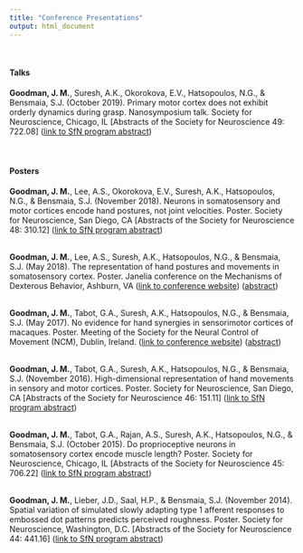 ```yaml
---
title: "Conference Presentations"
output: html_document
---
```


<link rel="stylesheet" href="styles.css" type="text/css">
<link rel="stylesheet" href="./css/academicons.min.css"/>


<br>
<h4>Talks</h4>
<b>Goodman, J. M.</b>, Suresh, A.K., Okorokova, E.V., Hatsopoulos, N.G., & Bensmaia, S.J. (October 2019). Primary motor cortex does not exhibit orderly dynamics during grasp. Nanosymposium talk. Society for Neuroscience, Chicago, IL [Abstracts of the Society for Neuroscience 49: 722.08] ([link to SfN program abstract](https://www.abstractsonline.com/pp8/#!/7883/presentation/65658))<br><br>
<br>

<h4>Posters</h4>
<b>Goodman, J. M.</b>, Lee, A.S., Okorokova, E.V., Suresh, A.K., Hatsopoulos, N.G., & Bensmaia, S.J. (November 2018). Neurons in somatosensory and motor cortices encode hand postures, not joint velocities. Poster. Society for Neuroscience, San Diego, CA [Abstracts of the Society for Neuroscience 48: 310.12] ([link to SfN program abstract](https://www.abstractsonline.com/pp8/#!/4649/presentation/2223))<br><br>

<b>Goodman, J. M.</b>, Lee, A.S., Suresh, A.K., Hatsopoulos, N.G., & Bensmaia, S.J. (May 2018). The representation of hand postures and movements in somatosensory cortex. Poster. Janelia conference on the Mechanisms of Dexterous Behavior, Ashburn, VA ([link to conference website](https://www.janelia.org/you-janelia/conferences/mechanisms-dexterous-behavior)) ([abstract](abstract_janelia.html))<br><br>

<b>Goodman, J. M.</b>, Tabot, G.A., Suresh, A.K., Hatsopoulos, N.G., & Bensmaia, S.J. (May 2017). No evidence for hand synergies in sensorimotor cortices of macaques. Poster. Meeting of the Society for the Neural Control of Movement (NCM), Dublin, Ireland. ([link to conference website](https://ncm-society.org/meeting-history/)) ([abstract](abstract_ncm.html))<br><br>

<b>Goodman, J. M.</b>, Tabot, G.A., Suresh, A.K., Hatsopoulos, N.G., & Bensmaia, S.J. (November 2016). High-dimensional representation of hand movements in sensory and motor cortices. Poster. Society for Neuroscience, San Diego, CA [Abstracts of the Society for Neuroscience 46: 151.11] ([link to SfN program abstract](https://www.abstractsonline.com/pp8/index.html#!/4071/presentation/18558))<br><br>

<b>Goodman, J. M.</b>, Tabot, G.A., Rajan, A.S., Suresh, A.K., Hatsopoulos, N.G., & Bensmaia, S.J. (October 2015). Do proprioceptive neurons in somatosensory cortex encode muscle length? Poster. Society for Neuroscience, Chicago, IL [Abstracts of the Society for Neuroscience 45: 706.22] ([link to SfN program abstract](https://www.abstractsonline.com/Plan/ViewAbstract.aspx?sKey=8f4e9605-764e-4cdf-9ce4-aeaeb37f00da&cKey=758e5fa6-12e3-4516-84d8-b0b4893bdf96&mKey=%7bD0FF4555-8574-4FBB-B9D4-04EEC8BA0C84%7d))<br><br>

<b>Goodman, J. M.</b>, Lieber, J.D., Saal, H.P., & Bensmaia, S.J. (November 2014). Spatial variation of simulated slowly adapting type 1 afferent responses to embossed dot patterns predicts perceived roughness. Poster. Society for Neuroscience, Washington, D.C. [Abstracts of the Society for Neuroscience 44: 441.16] ([link to SfN program abstract](https://www.abstractsonline.com/Plan/ViewAbstract.aspx?sKey=d2d5f234-0ab5-4eb3-9400-51d2702c1327&cKey=5f54a8fe-aa44-47a3-97b2-1bcad3dfa5be&mKey=%7b54C85D94-6D69-4B09-AFAA-502C0E680CA7%7d))<br>